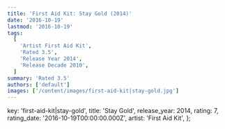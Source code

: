 ```yaml
---
title: 'First Aid Kit: Stay Gold (2014)'
date: '2016-10-19'
lastmod: '2016-10-19'
tags:
  [
    'Artist First Aid Kit',
    'Rated 3.5',
    'Release Year 2014',
    'Release Decade 2010',
  ]
summary: 'Rated 3.5'
authors: ['default']
images: ['/content/images/first-aid-kit|stay-gold.jpg']
---
```


  key: 'first-aid-kit|stay-gold',
  title: 'Stay Gold',
  release_year: 2014,
  rating: 7,
  rating_date: '2016-10-19T00:00:00.000Z',
  artist: 'First Aid Kit',
};

<MusicRating data={data} />
